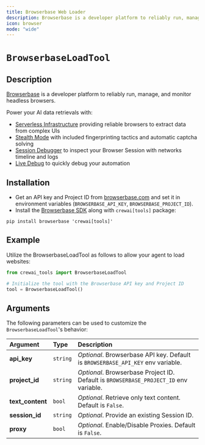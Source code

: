 ```yaml
---
title: Browserbase Web Loader
description: Browserbase is a developer platform to reliably run, manage, and monitor headless browsers.
icon: browser 
mode: "wide"
---
```


# `BrowserbaseLoadTool`

## Description

[Browserbase](https://browserbase.com) is a developer platform to reliably run, manage, and monitor headless browsers.

Power your AI data retrievals with:

 - [Serverless Infrastructure](https://docs.browserbase.com/under-the-hood) providing reliable browsers to extract data from complex UIs
 - [Stealth Mode](https://docs.browserbase.com/features/stealth-mode) with included fingerprinting tactics and automatic captcha solving
 - [Session Debugger](https://docs.browserbase.com/features/sessions) to inspect your Browser Session with networks timeline and logs
 - [Live Debug](https://docs.browserbase.com/guides/session-debug-connection/browser-remote-control) to quickly debug your automation

## Installation

- Get an API key and Project ID from [browserbase.com](https://browserbase.com) and set it in environment variables (`BROWSERBASE_API_KEY`, `BROWSERBASE_PROJECT_ID`).
- Install the [Browserbase SDK](http://github.com/browserbase/python-sdk) along with `crewai[tools]` package:

```shell
pip install browserbase 'crewai[tools]'
```

## Example

Utilize the BrowserbaseLoadTool as follows to allow your agent to load websites:

```python Code
from crewai_tools import BrowserbaseLoadTool

# Initialize the tool with the Browserbase API key and Project ID
tool = BrowserbaseLoadTool()
```

## Arguments

The following parameters can be used to customize the `BrowserbaseLoadTool`'s behavior:

| Argument       | Type     | Description                                                                                                                         |
|:---------------|:---------|:-------------------------------------------------------------------------------------------------------------------------------------|
| **api_key**    | `string` | _Optional_. Browserbase API key. Default is `BROWSERBASE_API_KEY` env variable.                                                |
| **project_id** | `string` | _Optional_. Browserbase Project ID. Default is `BROWSERBASE_PROJECT_ID` env variable.                                                |
| **text_content** | `bool` | _Optional_. Retrieve only text content. Default is `False`.                                                |
| **session_id** | `string` | _Optional_. Provide an existing Session ID.                                                |
| **proxy**      | `bool`   | _Optional_. Enable/Disable Proxies. Default is `False`.                                                |